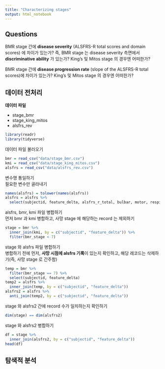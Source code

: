 ```yaml
---
title: "Characterizing stages"
output: html_notebook
---
```


## Questions    

BMR stage 간에 **disease severity** (ALSFRS-R total scores and domain scores) 에 차이가 있는가? 즉, BMR stage 는 disease severity 측면에서 **discriminative ability** 가 있는가? King's 및 Mitos stage 의 경우엔 어떠한가?   

BMR stage 간에 **disease progression rate** (slope of the ALSFRS-R total scores)에 차이가 있는가? King's 및 Mitos stage 의 경우엔 어떠한가?    

## 데이터 전처리   

**데이터 파일**    

- stage_bmr   
- stage_king_mitos   
- alsfrs_rev   


```r
library(readr)
library(tidyverse)
```

데이터 파일 불러오기   
```r
bmr = read_csv("data/stage_bmr.csv")
kmi = read_csv("data/stage_king_mitos.csv")
alsfrs = read_csv("data/alsfrs_rev.csv")
```

변수명 통일하기   
필요한 변수만 골라내기   
```r
names(alsfrs) = tolower(names(alsfrs))
alsfrs = alsfrs %>%
  select(subjectid, feature_delta, alsfrs_r_total, bulbar, motor, respiratory, gastrostomy, r3_respiratory_insufficiency)
```

alsfrs, bmr, kmi 파일 병합하기   
먼저 bmr 과 kmi 병합하고, 
사망 stage 에 해당하는 record 는 제외하기   
```r
stage = bmr %>%
  inner_join(kmi, by = c("subjectid", "feature_delta")) %>%
  filter(bmr_stage < 7)
```

stage 와 alsfrs 파일 병합하기   
병합하기 전에 먼저, **사망 시점에 alsfrs 기록**이 있는지 확인하고, 
해당 레코드는 삭제하기(즉, 사망 stage 로 간주함)    
```r
temp = bmr %>%
  filter(bmr_stage == 7) %>%
  select(subjectid, feature_delta)
temp2 = alsfrs %>%
  inner_join(temp, by = c("subjectid", "feature_delta"))
alsfrs2 = alsfrs %>%
  anti_join(temp2, by = c("subjectid", "feature_delta"))
```

stage 와 alsfrs2 간에 record 수가 일치하는지 확인하기 
```r
dim(stage) == dim(alsfrs2)
```

stage 와 alsfrs2 병합하기   
```r
df = stage %>%
  inner_join(alsfrs2, by = c("subjectid", "feature_delta"))
head(df)
```


## 탐색적 분석 






